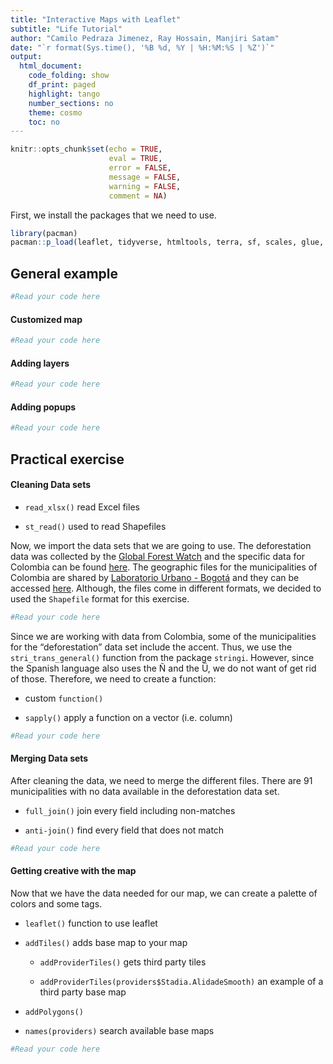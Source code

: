 ```yaml
---
title: "Interactive Maps with Leaflet"
subtitle: "Life Tutorial"
author: "Camilo Pedraza Jimenez, Ray Hossain, Manjiri Satam"
date: "`r format(Sys.time(), '%B %d, %Y | %H:%M:%S | %Z')`"
output:
  html_document:
    code_folding: show
    df_print: paged
    highlight: tango
    number_sections: no
    theme: cosmo
    toc: no
---
```


```{=html}
<style>
div.answer {background-color:#f3f0ff; border-radius: 5px; padding: 20px;}
</style>
```
```r
knitr::opts_chunk$set(echo = TRUE,
                      eval = TRUE,
                      error = FALSE,
                      message = FALSE,
                      warning = FALSE,
                      comment = NA)
```

First, we install the packages that we need to use.

```r
library(pacman)
pacman::p_load(leaflet, tidyverse, htmltools, terra, sf, scales, glue, readxl, stringi)
```

<h2><strong>General example </strong></h2>
```r
#Read your code here
```

<h4><strong>Customized map</strong></h4>
```r
#Read your code here
```

<h4><strong>Adding layers</strong></h4>
```r
#Read your code here
```
<h4><strong>Adding popups</strong></h4>
```r
#Read your code here
```

<h2><strong>Practical exercise</strong></h2>

<h4><strong>Cleaning Data sets</strong></h4>

-   `read_xlsx()` read Excel files

-   `st_read()` used to read Shapefiles

Now, we import the data sets that we are going to use. The deforestation data was collected by the [Global Forest Watch](https://www.globalforestwatch.org/) and the specific data for Colombia can be found [here](https://gfw.global/478KQ1A). The geographic files for the municipalities of Colombia are shared by [Laboratorio Urbano - Bogotá](https://bogota-laburbano.opendatasoft.com/pages/home/) and they can be accessed [here](https://bogota-laburbano.opendatasoft.com/explore/dataset/shapes/export/?location=6,4.85836,-73.2019&basemap=jawg.streets). Although, the files come in different formats, we decided to used the `Shapefile` format for this exercise.

```r
#Read your code here
```

Since we are working with data from Colombia, some of the municipalities for the "deforestation" data set include the accent. Thus, we use the `stri_trans_general()` function from the package `stringi`. However, since the Spanish language also uses the Ñ and the Ü, we do not want of get rid of those. Therefore, we need to create a function:

-   custom `function()`

-   `sapply()` apply a function on a vector (i.e. column)

```r
#Read your code here
```

<h4><strong>Merging Data sets</strong></h4>

After cleaning the data, we need to merge the different files. There are 91 municipalities with no data available in the deforestation data set.

-   `full_join()` join every field including non-matches

-   `anti-join()` find every field that does not match

```r
#Read your code here
```

<h4><strong>Getting creative with the map</strong></h4>

Now that we have the data needed for our map, we can create a palette of colors and some tags.

-   `leaflet()` function to use leaflet

-   `addTiles()` adds base map to your map

    -   `addProviderTiles()` gets third party tiles

    -   `addProviderTiles(providers$Stadia.AlidadeSmooth)` an example of a third party base map

-   `addPolygons()`

-   `names(providers)` search available base maps

```r
#Read your code here
```
